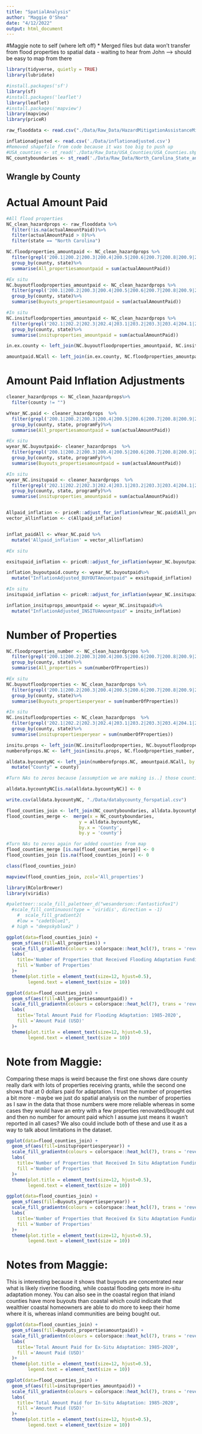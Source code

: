```yaml
---
title: "SpatialAnalysis"
author: "Maggie O'Shea"
date: "4/12/2022"
output: html_document
---
```

#Maggie note to self (where left off)
* Merged files but data won't transfer from flood properties to spatial data - waiting to hear from John --> should be easy to map from there 

```r
library(tidyverse, quietly = TRUE)
library(lubridate)

#install.packages('sf')
library(sf)
#install.packages('leaflet')
library(leaflet)
#install.packages('mapview')
library(mapview)
library(priceR)

raw_flooddata <- read.csv("./Data/Raw_Data/HazardMitigationAssistanceMitigatedProperties.csv", stringsAsFactors = TRUE)

inflationadjusted <- read.csv('./Data/inflationadjusted.csv')
#Removed shapefile from code because it was too big to push up 
#USA_counties <- st_read('./Data/Raw_Data/USA_Counties/USA_Counties.shp')
NC_countyboundaries <- st_read('./Data/Raw_Data/North_Carolina_State_and_County_Boundary_Polygons')

```


## Wrangle by County

# Actual Amount Paid 
```r
#All flood properties
NC_clean_hazardprops <- raw_flooddata %>%
  filter(!is.na(actualAmountPaid))%>%
  filter(actualAmountPaid > 0)%>%
  filter(state == "North Carolina")

NC.floodproperties_amountpaid <- NC_clean_hazardprops %>%
  filter(grepl('200.1|200.2|200.3|200.4|200.5|200.6|200.7|200.8|200.9|201.1|201.2|201.3|201.4|201.5|201.6|201.7|201.8|201.9|201.10|202.1|202.2|202.3|202.4|203.1|203.2|203.3|203.4|204.1|204.1|204.2|204.3|204.4|204.5|204.6|207.2', type))%>%
  group_by(county, state)%>%
  summarise(All_propertiesamountpaid = sum(actualAmountPaid))

#Ex situ
NC.buyoutfloodproperties_amountpaid <- NC_clean_hazardprops %>%
  filter(grepl('200.1|200.2|200.3|200.4|200.5|200.6|200.7|200.8|200.9|201.1|201.2|201.3|201.4|201.5|201.6|201.7|201.8|201.9|201.10', type))%>%
  group_by(county, state)%>%
  summarise(Buyouts_propertiesamountpaid = sum(actualAmountPaid))

#In situ
NC.insitufloodproperties_amountpaid <- NC_clean_hazardprops %>%
  filter(grepl('202.1|202.2|202.3|202.4|203.1|203.2|203.3|203.4|204.1|204.1|204.2|204.3|204.4|204.5|204.6|207.2', type))%>%
  group_by(county, state)%>%
  summarise(insituproperties_amountpaid = sum(actualAmountPaid))

in.ex.county <- left_join(NC.buyoutfloodproperties_amountpaid, NC.insitufloodproperties_amountpaid, by = c("county", "state"))

amountpaid.NCall <- left_join(in.ex.county, NC.floodproperties_amountpaid, by = c("county", "state"))

```

# Amount Paid Inflation Adjustments

```r
cleaner_hazardprops <- NC_clean_hazardprops%>%
  filter(county != "")

wYear_NC.paid <- cleaner_hazardprops  %>%
  filter(grepl('200.1|200.2|200.3|200.4|200.5|200.6|200.7|200.8|200.9|201.1|201.2|201.3|201.4|201.5|201.6|201.7|201.8|201.9|201.10|202.1|202.2|202.3|202.4|203.1|203.2|203.3|203.4|204.1|204.1|204.2|204.3|204.4|204.5|204.6|207.2', type))%>%
  group_by(county, state, programFy)%>%
  summarise(All_propertiesamountpaid = sum(actualAmountPaid))

#Ex situ
wyear_NC.buyoutpaid<- cleaner_hazardprops  %>%
  filter(grepl('200.1|200.2|200.3|200.4|200.5|200.6|200.7|200.8|200.9|201.1|201.2|201.3|201.4|201.5|201.6|201.7|201.8|201.9|201.10', type))%>%
  group_by(county, state, programFy)%>%
  summarise(Buyouts_propertiesamountpaid = sum(actualAmountPaid))

#In situ
wyear_NC.insitupaid <- cleaner_hazardprops  %>%
  filter(grepl('202.1|202.2|202.3|202.4|203.1|203.2|203.3|203.4|204.1|204.1|204.2|204.3|204.4|204.5|204.6|207.2', type))%>%
  group_by(county, state, programFy)%>%
  summarise(insituproperties_amountpaid = sum(actualAmountPaid))


Allpaid_inflation <- priceR::adjust_for_inflation(wYear_NC.paid$All_propertiesamountpaid, wYear_NC.paid$programFy, "US", to_date = 2020)
vector_allinflation <- c(Allpaid_inflation)


inflat_paidAll <- wYear_NC.paid %>%
  mutate('Allpaid_inflation' = vector_allinflation)

#Ex situ

exsitupaid_inflation <- priceR::adjust_for_inflation(wyear_NC.buyoutpaid$Buyouts_propertiesamountpaid, wyear_NC.buyoutpaid$programFy, "US", to_date = 2020)

inflation_buyoutpaid.county <- wyear_NC.buyoutpaid%>%
  mutate("InflationAdjusted_BUYOUTAmountpaid" = exsitupaid_inflation)

#In situ
insitupaid_inflation <- priceR::adjust_for_inflation(wyear_NC.insitupaid$insituproperties_amountpaid, wyear_NC.insitupaid$programFy, "US", to_date = 2020)

inflation_insituprops_amountpaid <- wyear_NC.insitupaid%>%
  mutate("InflationAdjusted_INSITUAmountpaid" = insitu_inflation)
```

# Number of Properties

```r
NC.floodproperties_number <- NC_clean_hazardprops %>%
  filter(grepl('200.1|200.2|200.3|200.4|200.5|200.6|200.7|200.8|200.9|201.1|201.2|201.3|201.4|201.5|201.6|201.7|201.8|201.9|201.10|202.1|202.2|202.3|202.4|203.1|203.2|203.3|203.4|204.1|204.1|204.2|204.3|204.4|204.5|204.6|207.2', type))%>%
  group_by(county, state)%>%
  summarise(All_properties = sum(numberOfProperties))

#Ex situ
NC.buyoutfloodproperties <- NC_clean_hazardprops %>%
  filter(grepl('200.1|200.2|200.3|200.4|200.5|200.6|200.7|200.8|200.9|201.1|201.2|201.3|201.4|201.5|201.6|201.7|201.8|201.9|201.10', type))%>%
  group_by(county, state)%>%
  summarise(Buyouts_propertiesperyear = sum(numberOfProperties))

#In situ
NC.insitufloodproperties <- NC_clean_hazardprops  %>%
  filter(grepl('202.1|202.2|202.3|202.4|203.1|203.2|203.3|203.4|204.1|204.1|204.2|204.3|204.4|204.5|204.6|207.2', type))%>%
  group_by(county, state)%>%
  summarise(insitupropertiesperyear = sum(numberOfProperties))

insitu.props <- left_join(NC.insitufloodproperties, NC.buyoutfloodproperties, by = c("county", "state"))
numberofprops.NC <- left_join(insitu.props, NC.floodproperties_number, by = c("county", "state"))
```

```r
alldata.bycountyNC <- left_join(numberofprops.NC, amountpaid.NCall, by = c("county", "state"))%>%
  mutate("County" = county)

#Turn NAs to zeros because [assumption we are making is..] those counties with no value in column indicates that they did not receive a grant

alldata.bycountyNC[is.na(alldata.bycountyNC)] <- 0  

write.csv(alldata.bycountyNC, "./Data/databycounty_forspatial.csv")

flood_counties_join <- left_join(NC_countyboundaries, alldata.bycountyNC, by = "County")
flood_counties_merge <-  merge(x = NC_countyboundaries,
                           y = alldata.bycountyNC, 
                           by.x = 'County', 
                           by.y = 'county')

#Turn NAs to zeros again for added counties from map 
flood_counties_merge [is.na(flood_counties_merge)] <- 0  
flood_counties_join [is.na(flood_counties_join)] <- 0 

class(flood_counties_join)
```


```r
mapview(flood_counties_join, zcol='All_properties')

library(RColorBrewer)
library(viridis)

#paletteer::scale_fill_paletteer_d("wesanderson::FantasticFox1")
  #scale_fill_continuous(type = 'viridis', direction = -1)
    #  scale_fill_gradient2(
    #low = "cadetblue1", 
  # high = "deepskyblue2" )

ggplot(data=flood_counties_join) +
  geom_sf(aes(fill=All_properties)) + 
  scale_fill_gradientn(colours = colorspace::heat_hcl(7), trans = 'reverse')+
  labs(
    title='Number of Properties that Received Flooding Adaptation Funding: 1985-2020',
    fill ='Number of Properties'
  )+
  theme(plot.title = element_text(size=12, hjust=0.5), 
        legend.text = element_text(size = 10))

ggplot(data=flood_counties_join) +
  geom_sf(aes(fill=All_propertiesamountpaid)) + 
  scale_fill_gradientn(colours = colorspace::heat_hcl(7), trans = 'reverse')+
  labs(
    title='Total Amount Paid for Flooding Adaptation: 1985-2020',
    fill ='Amount Paid (USD)'
  )+
  theme(plot.title = element_text(size=12, hjust=0.5), 
        legend.text = element_text(size = 10))
```
# Note from Maggie: 
Comparing these maps is weird because the first one shows dare county really dark with lots of properties receiving grants, while the second one shows that at 0 dollars paid for adaptation. I trust the number of properties a bit more - maybe we just do spatial analysis on the number of properties as I saw in the data that those numbers were more reliable whereas in some cases they would have an entry with a few properties renovated/bought out and then no number for amount paid which I assume just means it wasn't reported in all cases? We also could include both of these and use it as a way to talk about limitations in the dataset. 

```r
ggplot(data=flood_counties_join) +
  geom_sf(aes(fill=insitupropertiesperyear)) + 
  scale_fill_gradientn(colours = colorspace::heat_hcl(7), trans = 'reverse')+
  labs(
    title='Number of Properties that Received In Situ Adaptation Funding: 1985-2020',
    fill ='Number of Properties'
  )+
  theme(plot.title = element_text(size=12, hjust=0.5), 
        legend.text = element_text(size = 10))

ggplot(data=flood_counties_join) +
  geom_sf(aes(fill=Buyouts_propertiesperyear)) + 
  scale_fill_gradientn(colours = colorspace::heat_hcl(7), trans = 'reverse')+
  labs(
    title='Number of Properties that Received Ex Situ Adaptation Funding: 1985-2020',
    fill ='Number of Properties'
  )+
  theme(plot.title = element_text(size=12, hjust=0.5), 
        legend.text = element_text(size = 10))
```
# Notes from Maggie: 
This is interesting because it shows that buyouts are concentrated near what is likely riverine flooding, while coastal flooding gets more in-situ adaptation money. You can also see in the coastal region that inland counties have more buyouts than coastal which could indicate that wealthier coastal homeowners are able to do more to keep their home where it is, whereas inland communities are being bought out. 

```r
ggplot(data=flood_counties_join) +
  geom_sf(aes(fill=Buyouts_propertiesamountpaid)) + 
  scale_fill_gradientn(colours = colorspace::heat_hcl(7), trans = 'reverse')+
  labs(
    title='Total Amount Paid for Ex-Situ Adaptation: 1985-2020',
    fill ='Amount Paid (USD)'
  )+
  theme(plot.title = element_text(size=12, hjust=0.5), 
        legend.text = element_text(size = 10))

ggplot(data=flood_counties_join) +
  geom_sf(aes(fill=insituproperties_amountpaid)) + 
  scale_fill_gradientn(colours = colorspace::heat_hcl(7), trans = 'reverse')+
  labs(
    title='Total Amount Paid for In-Situ Adaptation: 1985-2020',
    fill ='Amount Paid (USD)'
  )+
  theme(plot.title = element_text(size=12, hjust=0.5), 
        legend.text = element_text(size = 10))

```

